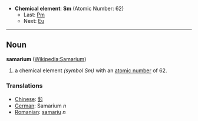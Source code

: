 *'''Chemical element''': '''Sm''' (Atomic Number: 62)
**Last: [[Promethium|Pm]]
**Next: [[Europium|Eu]]
----
== Noun ==
'''samarium''' ([[en:Samarium|Wikipedia:Samarium]])

# a chemical element ''(symbol Sm)'' with an [[atomic number]] of 62.

===Translations===
*[[Chinese]]: [[釤]]
*[[German]]: Samarium ''n''
*[[Romanian]]: [[samariu]] ''n''